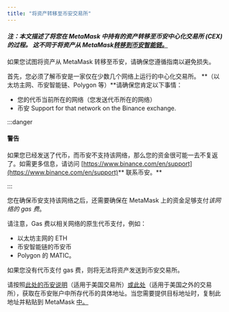 ```yaml
---
title: "将资产转移至币安交易所"
---
```


#### _注：本文描述了将您在 MetaMask 中持有的资产转移至币安中心化交易所 (CEX) 的过程。 这不同于将资产从 MetaMask[转移到币安智能链。](/networks-and-sidechains/binance/sending-assets-to-binance-bnb-smart-chain)_

如果您试图将资产从 MetaMask 转移至币安，请确保您遵循指南以避免损失。

首先，您必须了解币安是一家仅在少数几个网络上运行的中心化交易所。 **（以太坊主网、币安智能链、Polygon 等）**请确保您肯定以下事情：

- 您的代币当前所在的网络（您发送代币所在的网络）
- 币安 Support for that network on the Binance exchange.

:::danger

#### 警告

如果您已经发送了代币，而币安不支持该网络，那么您的资金很可能一去不复返了。如需更多信息，请访问 [https://www.binance.com/en/support](https://www.binance.com/en/support)** 联系币安。**

:::

您在确保币安支持该网络之后，还需要确保在 MetaMask 上的资金足够支付*该网络的 gas 费*。

请注意，Gas 费以相关网络的原生代币支付，例如：

- 以太坊主网的 ETH
- 币安智能链的币安币
- Polygon 的 MATIC。

如果您没有代币支付 gas 费，则将无法将资产发送到币安交易所。

请按照[此处的币安说明](https://support.binance.us/hc/en-us/articles/360046787054-How-to-Deposit-Crypto)（适用于美国交易所）[或此处](https://www.binance.com/en/support/faq/115003764971)（适用于美国之外的交易所），获取在币安账户中所存代币的具体地址。当您需要提供目标地址时，复制此地址并粘贴到 MetaMask [中。](/managing-my-tokens/moving-your-tokens/how-to-send-tokens-from-your-metamask-wallet)
